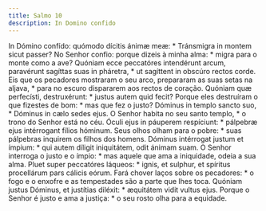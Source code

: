 ```yaml
---
title: Salmo 10
description: In Domino confido
---
```


<div class="side-by-side not-content">
  <span class="text-justify">
    In Dómino confído: quómodo dícitis ánimæ meæ: * Tránsmigra in montem sicut
    passer?
  </span>
  <span class="text-justify">
    No Senhor confio: porque dizeis à minha alma: * migra para o monte como a
    ave?
  </span>
  <span class="text-justify">
    Quóniam ecce peccatóres intendérunt arcum, paravérunt sagíttas suas in
    pháretra, * ut sagíttent in obscúro rectos corde.
  </span>
  <span class="text-justify">
    Eis que os pecadores mostraram o seu arco, prepararam as suas setas na
    aljava, * para no escuro dispararem aos rectos de coração.
  </span>
  <span class="text-justify">
    Quóniam quæ perfecísti, destruxérunt: * justus autem quid fecit?
  </span>
  <span class="text-justify">
    Porque eles destruíram o que fizestes de bom: * mas que fez o justo?
  </span>
  <span class="text-justify">
    Dóminus in templo sancto suo, * Dóminus in cælo sedes ejus.
  </span>
  <span class="text-justify">
    O Senhor habita no seu santo templo, * o trono do Senhor está no céu.
  </span>
  <span class="text-justify">
    Óculi ejus in páuperem respíciunt: * pálpebræ ejus intérrogant fílios
    hóminum.
  </span>
  <span class="text-justify">
    Seus olhos olham para o pobre: * suas pálpebras inquirem os filhos dos
    homens.
  </span>
  <span class="text-justify">
    Dóminus intérrogat justum et ímpium: * qui autem díligit iniquitátem, odit
    ánimam suam.
  </span>
  <span class="text-justify">
    O Senhor interroga o justo e o ímpio: * mas aquele que ama a iniquidade,
    odeia a sua alma.
  </span>
  <span class="text-justify">
    Pluet super peccatóres láqueos: * ignis, et sulphur, et spíritus procellárum
    pars cálicis eórum.
  </span>
  <span class="text-justify">
    Fará chover laços sobre os pecadores: * o fogo e o enxofre e as tempestades
    são a parte que lhes toca.
  </span>
  <span class="text-justify">
    Quóniam justus Dóminus, et justítias diléxit: * æquitátem vidit vultus ejus.
  </span>
  <span class="text-justify">
    Porque o Senhor é justo e ama a justiça: * o seu rosto olha para a equidade.
  </span>
</div>
